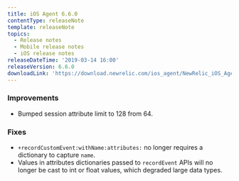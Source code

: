 ```yaml
---
title: iOS Agent 6.6.0
contentType: releaseNote
template: releaseNote
topics:
  - Release notes
  - Mobile release notes
  - iOS release notes
releaseDateTime: '2019-03-14 16:00'
releaseVersion: 6.6.0
downloadLink: 'https://download.newrelic.com/ios_agent/NewRelic_iOS_Agent_6.6.0.zip'
---
```


### Improvements

* Bumped session attribute limit to 128 from 64.

### Fixes

* `+recordCustomEvent:withName:attributes:` no longer requires a dictionary to capture `name`.
* Values in attributes dictionaries passed to `recordEvent` APIs will no longer be cast to int or float values, which degraded large data types.
